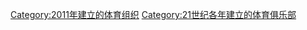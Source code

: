 {{Commons category|Sports clubs established in 2011}}
{{Cat topic in year| topic=建立的體育俱樂部| year=2011}}

[[Category:2011年建立的体育组织|Category:2011年建立的体育组织]]
[[Category:21世纪各年建立的体育俱乐部|Category:21世纪各年建立的体育俱乐部]]